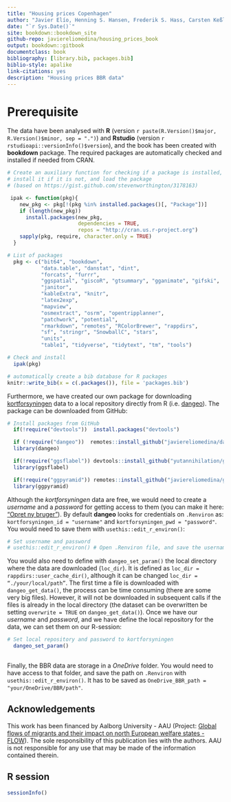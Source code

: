 ```yaml
---
title: "Housing prices Copenhagen"
author: "Javier Elío, Henning S. Hansen, Frederik S. Hass, Carsten Keßler"
date: "`r Sys.Date()`"
site: bookdown::bookdown_site
github-repo: javiereliomedina/housing_prices_book
output: bookdown::gitbook
documentclass: book
bibliography: [library.bib, packages.bib]
biblio-style: apalike
link-citations: yes
description: "Housing prices BBR data"
---
```


# Prerequisite {.unnumbered}

The data have been analysed with **R** (version `r paste(R.Version()$major, R.Version()$minor, sep = ".")`) and **Rstudio** (version `r rstudioapi::versionInfo()$version`), and the book has been created with **bookdown** package. The required packages are automatically checked and installed if needed from CRAN.

```r

# Create an auxiliary function for checking if a package is installed,
# install it if it is not, and load the package
# (based on https://gist.github.com/stevenworthington/3178163) 

 ipak <- function(pkg){
    new_pkg <- pkg[!(pkg %in% installed.packages()[, "Package"])]
    if (length(new_pkg)) 
      install.packages(new_pkg,
                       dependencies = TRUE,
                       repos = "http://cran.us.r-project.org")
    sapply(pkg, require, character.only = TRUE)
  }

# List of packages 
  pkg <- c("bit64", "bookdown",
           "data.table", "danstat", "dint",
           "forcats", "furrr",
           "ggspatial", "giscoR", "gtsummary", "gganimate", "gifski",
           "janitor",
           "kableExtra", "knitr",
           "latex2exp",
           "mapview",
           "osmextract", "osrm", "opentripplanner",
           "patchwork", "potential",
           "rmarkdown", "remotes", "RColorBrewer", "rappdirs",
           "sf", "stringr", "SnowballC", "stars",
           "units",
           "table1", "tidyverse", "tidytext", "tm", "tools")

# Check and install
  ipak(pkg)

```

```r

# automatically create a bib database for R packages
knitr::write_bib(x = c(.packages()), file = 'packages.bib')

```

Furthermore, we have created our own package for downloading [kortforsyningen](https://kortforsyningen.dk/) data to a local repository directly from R (i.e. [dangeo](https://github.com/javiereliomedina/dangeo.git)). The package can be downloaded from GitHub: 

```r

# Install packages from GitHub
  if(!require("devtools"))  install.packages("devtools")

  if (!require("dangeo"))  remotes::install_github("javiereliomedina/dangeo")
  library(dangeo)

  if(!require("ggsflabel")) devtools::install_github("yutannihilation/ggsflabel")
  library(ggsflabel)

  if(!require("ggpyramid")) remotes::install_github("javiereliomedina/ggpyramid")
  library(ggpyramid)

```

Although the *kortforsyningen* data are free, we would need to create a *username* and a *password* for getting access to them (you can make it here: ["Opret ny bruger"](https://kortforsyningen.dk/indhold/min-side-0)). By default **dangeo** looks for credentials on `.Renviron` as: `kortforsyningen_id = "username"` and `kortforsyningen_pwd = "password"`. You would need to save them with `usethis::edit_r_environ()`: 

```r

# Set username and password 
# usethis::edit_r_environ() # Open .Renviron file, and save the username (kortforsyningen_id = "your_username") and password (kortforsyningen_pwd = "your_password")

```

You would also need to define with `dangeo_set_param()` the local directory where the data are downloaded (`loc_dir`). It is defined as `loc_dir = rappdirs::user_cache_dir()`, although it can be changed `loc_dir = “./your/local/path”`. The first time a file is downloaded with `dangeo_get_data()`, the process can be time consuming (there are some very big files). However, it will not be downloaded in subsequent calls if the files is already in the local directory (the dataset can be overwritten be setting `overwrite = TRUE` on `dangeo_get_data()`). Once we have our *username* and *password*, and we have define the local repository for the data, we can set them on our R-session:

```r

# Set local repository and password to kortforsyningen
  dangeo_set_param()
  
```

Finally, the BBR data are storage in a *OneDrive* folder. You would need to have access to that folder, and save the path on `.Renviron` with `usethis::edit_r_environ()`. It has to be saved as `OneDrive_BBR_path = "your/OneDrive/BBR/path"`. 

## Acknowledgements {-}

This work has been financed by Aalborg University - AAU (Project: [Global flows of migrants and their impact on north European welfare states - FLOW](https://www.flow.aau.dk/)). The sole responsibility of this publication lies with the authors. AAU is not responsible for any use that may be made of the information contained therein.

## R session {-}

```r

sessionInfo()

```

